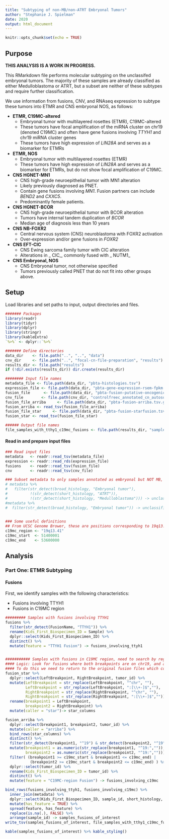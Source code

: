 ```yaml
---
title: "Subtyping of non-MB/non-ATRT Embryonal Tumors"
author: "Stephanie J. Spielman"
date: 2020
output: html_document
---
```


```r
knitr::opts_chunk$set(echo = TRUE)
```

## Purpose

**THIS ANALYSIS IS A WORK IN PROGRESS.**

This RMarkdown file performs molecular subtyping on the unclassifed embryonal tumors. The majority of these samples are already classified as either Medulloblastoma or ATRT, but a subset are neither of these subtypes and require further classification.

We use information from fusions, CNV, and RNAseq expression to subtype these tumors into ETMR and CNS embryonal NOS, as follows:


+ **ETMR, C19MC-altered**
  + Embryonal tumor with multilayered rosettes (ETMR), C19MC-altered
  + These tumors have focal amplification of the miRNA cluster on chr19 (denoted C19MC) and often have gene fusions involving _TTYH1_ and chr19 miRNA cluster genes
  + These tumors have high expression of _LIN28A_ and serves as a biomarker for ETMRs

+ **ETMR, NOS**
  + Embryonal tumor with multilayered rosettes (ETMR)
  + These tumors have high expression of _LIN28A_ and serves as a biomarker for ETMRs, but do not show focal amplification of C19MC.

+ **CNS HGNET-MN1**
  + CNS high-grade neuroepithelial tumor with MN1 alteration
  + Likely previously diagnosed as PNET.
  + Contain gene fusions involving _MN1_. Fusion partners can include _BEND2_ and _CXXC5_. 
  + Predominantly female patients.

+ **CNS HGNET-BCOR**
  + CNS high-grade neuroepithelial tumor with BCOR alteration
  + Tumors have internal tandem duplication of _BCOR_
  + Median age of diagnosis less than 10 years

+ **CNS NB-FOXR2**
  + Central nervous system (CNS) neuroblastoma with FOXR2 activation
  + Over-expression and/or gene fusions in _FOXR2_

+ **CNS EFT-CIC**
  + CNS Ewing sarcoma family tumor with CIC alteration
  + Alterations in _ CIC_, commonly fused with _ NUTM1_

+ **CNS Embryonal, NOS**
  + CNS Embryonal tumor, not otherwise specified
  + Tumors previously called PNET that do not fit into other groups above.





## Setup

Load libraries and set paths to input, output directories and files.

```r

####### Packages
library(readr)
library(tidyr)
library(dplyr)
library(stringr)
library(kableExtra)
`%>%` <- dplyr::`%>%`

####### Define directories
data_dir    <- file.path("..", "..", "data")
cnv_dir     <- file.path("..", "focal-cn-file-preparation", "results")
results_dir <- file.path("results")
if (!dir.exists(results_dir)) dir.create(results_dir)

######## Input file names
metadata_file <- file.path(data_dir, "pbta-histologies.tsv")
expression_file <- file.path(data_dir, "pbta-gene-expression-rsem-fpkm.stranded.rds")  ## TODO: Make this an input argument
fusion_file      <- file.path(data_dir, "pbta-fusion-putative-oncogenic.tsv")
cnv_file        <- file.path(cnv_dir, "controlfreec_annotated_cn_autosomes.tsv.gz") ## TODO: Is this the right file for now? And/or, make this an input argument
fusion_file_arriba     <- file.path(data_dir, "pbta-fusion-arriba.tsv.gz") ## TODO: Is this the right file for now? And/or, make this an input argument
fusion_arriba <- read_tsv(fusion_file_arriba)
fusion_file_star     <- file.path(data_dir, "pbta-fusion-starfusion.tsv.gz") ## TODO: Is this the right file for now? And/or, make this an input argument
fusion_star <- read_tsv(fusion_file_star)

###### Output file names
file_samples_with_tthy1_c19mc_fusions <- file.path(results_dir, "samples_with_TTYH1_C19MC_fusions.tsv")
```


#### Read in and prepare input files
```r
### Read input files
metadata   <- readr::read_tsv(metadata_file)
expression <- readr::read_rds(expression_file)
fusions    <- readr::read_tsv(fusion_file)
cnv        <- readr::read_tsv(cnv_file)

### Subset metadata to only samples annotated as embryonal but NOT MB, ATRT
# metadata %>% 
#   filter(str_detect(broad_histology, "Embryonal tumor"),
#          !(str_detect(short_histology, "ATRT")),
#          !(str_detect(short_histology, "Medulloblastoma"))) -> unclassified_embryonal
#metadata %>% 
#  filter(str_detect(broad_histology, "Embryonal tumor")) -> unclassified_embryonal

         
### Some useful definitions
## From UCSC Genome Brower, these are positions corresponding to 19q13.41 (C19MC region)
c19mc_region <- "19q13.41"
c19mc_start  <- 51400001
c19mc_end    <- 53600000
```


## Analysis

### Part One: ETMR Subtyping


#### Fusions

First, we identify samples with the following characteristics:

+ Fusions involving TTYH1
+ Fusions in C19MC region


```r
######### Samples with fusions involving TTYH1 
fusions %>%
  filter(str_detect(FusionName, "TTYH1")) %>%
  rename(Kids_First_Biospecimen_ID = Sample) %>% 
  dplyr::select(Kids_First_Biospecimen_ID) %>%
  distinct() %>%
  mutate(feature = "TTYH1 Fusion") -> fusions_involving_ttyh1


########### Samples with fusions in C19MC region, need to search by region here
#### Logic: Look for fusions where both breakpoints are on chr19, and at least ONE breakpoint lies within the C19MC, i.e. inclusive \in [c19mc_start,c19mc_end]
#### To do this we need to return to the original fusion files which contain the locations of breakpoints
fusion_star %>%
  dplyr::select(LeftBreakpoint, RightBreakpoint, tumor_id) %>%
  mutate(LeftBreakpoint = str_replace(LeftBreakpoint, "^chr", ""),
         LeftBreakpoint = str_replace(LeftBreakpoint, ":[\\+-]$",""),
         RightBreakpoint = str_replace(RightBreakpoint, "^chr", ""),
         RightBreakpoint = str_replace(RightBreakpoint, ":[\\+-]$","")) %>%
  rename(breakpoint1 = LeftBreakpoint, 
         breakpoint2 = RightBreakpoint) %>%
  mutate(caller = "star")-> star_columns

fusion_arriba %>%
  dplyr::select(breakpoint1, breakpoint2, tumor_id) %>%
  mutate(caller = "arriba") %>%
  bind_rows(star_columns) %>% 
  distinct() %>%
  filter(str_detect(breakpoint1, "^19") & str_detect(breakpoint2, "^19")) %>%
  mutate(breakpoint1 = as.numeric(str_replace(breakpoint1, "^19:","")),
         breakpoint2 = as.numeric(str_replace(breakpoint2, "^19:",""))) %>%
  filter( (breakpoint1 >= c19mc_start & breakpoint1 <= c19mc_end) | 
           (breakpoint2 >= c19mc_start & breakpoint2 <= c19mc_end) ) %>%
  dplyr::select(tumor_id) %>%
  rename(Kids_First_Biospecimen_ID = tumor_id) %>%
  distinct() %>%
  mutate(feature = "C19MC-region Fusion") -> fusions_involving_c19mc
```


```r
bind_rows(fusions_involving_ttyh1, fusions_involving_c19mc) %>%
  inner_join(metadata) %>%
  dplyr::select(Kids_First_Biospecimen_ID, sample_id, short_histology, broad_histology, disease_type_new, feature) %>%
  mutate(has_feature = TRUE) %>%
  spread(feature, has_feature) %>%
  replace(is.na(.), FALSE) %>%
  arrange(sample_id) -> samples_fusions_of_interest
write_tsv(samples_fusions_of_interest, file_samples_with_tthy1_c19mc_fusions)

kable(samples_fusions_of_interest) %>% kable_styling()
```


<!--
OLD CODE POSSIBLY TO MAKE A GRAND RETURN, BUT LEAVING HERE COMMENTED OUT UNTIL ITS FATE IS DECIDED.

#### CNV

Next, we identify samples with C19MC amplification. 

```r

########################### THIS CODE IS NOT CURRENTLY BEING RUN ###################################
########### Look for CNV of C19MC which is located at 19q13.41 (defined as `c19mc_region`)
cnv %>%
   rename(Kids_First_Biospecimen_ID = biospecimen_id) %>%
   filter(Kids_First_Biospecimen_ID %in% unclassified_embryonal$Kids_First_Biospecimen_ID,
          cytoband == c19mc_region, 
          status == "gain") %>%
  dplyr::select(Kids_First_Biospecimen_ID) %>% 
  distinct() %>%
  inner_join(metadata) %>%
  select(Kids_First_Biospecimen_ID, sample_id, short_histology, broad_histology) %>%
  mutate(feature = "C19MC Amplification") -> samples_with_c19mc_amp
head(samples_with_c19mc_amp)
```

#### Expression

Next, we obtain LIN28A expression levels.
```r
# RNA-seq samples only
unclassified_embryonal %>%
  filter(experimental_strategy == "RNA-Seq", 
         Kids_First_Biospecimen_ID %in% names(expression)) -> unclassified_embryonal_rnaseq

### Subset and normalize expression data to use only those embroynal samples in `all_embryonal`
expression %>% 
  dplyr::select(gene_id, unclassified_embryonal_rnaseq$Kids_First_Biospecimen_ID) %>%
  gather(Kids_First_Biospecimen_ID, expression_level, -gene_id) %>%
  mutate(norm_expression_level = log2(expression_level + 1)) %>%
  dplyr::select(-expression_level) -> expression_unclassified_embryonal

######### Isolate LIN28A expression levels (exclude pseudogenes P1, P2)
expression_unclassified_embryonal %>%
  filter(str_detect(gene_id, "LIN28A$")) %>%
  inner_join(unclassified_embryonal) %>%
  dplyr::select(sample_id, norm_expression_level) %>%
  rename(lin28a_norm_expression = norm_expression_level) -> samples_lin28a_expression
head(samples_lin28a_expression)
```

#### Merging

Finally, let's put it all together to see what we've found:
```r
fusion_cnv <- bind_rows(samples_with_ttyh1_fusion, samples_with_c19mc_amp, fusions_involving_c19mc_regions) 

left_join(fusion_cnv, samples_lin28a_expression, by = "sample_id") %>%
  arrange(sample_id)
```
We have **four samples** which may be potentially classified as ETMRs based on fusions and/or amplication:

+ `7316-3326` has TTYH1 and C19MC-region fusions, LIN28A log2 expression ~5.48
+ `7316-4034` has C19MC Amplification, LIN28A log2 expression ~0.14 (fairly low)
+ `7316-464` has C19MC Amplification, LIN28A log2 expression ~0.39 (still low, but getting higher!)
+ `7316-784` has TTYH1 fusion, LIN28A log2 expression ~5.5


We can also check for just LIN28A overexpression, revealing samples `7316-2658` and `7316-2987` has having some level of overexpression (_naively_ eyeballing here only). 
```r

samples_lin28a_expression %>% 
  arrange(desc(lin28a_norm_expression), sample_id) %>%
  head(20)
```

-->